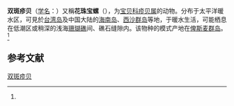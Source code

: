 {{Speciesbox
| name = 双斑疹贝
| status = 
| status_system = 
| image = Cypraeabistrinotata.jpg
| genus = Pustularia
| species = bistrinotata
| authority = (Schilder et Schilder, 1937)<ref name='id10642'>{{cite web| url =http://www.bioinfo.cn/db05/BjdwSpecies.php?action=view&id=10642| title =双斑疹贝| work =《中国动物物种编目数据库》| publisher =中国科学院微生物研究所| author =中国科学院动物研究所| accessdate =2009-04-28| deadurl =yes| archiveurl =https://web.archive.org/web/20160305094523/http://www.bioinfo.cn/db05/BjdwSpecies.php?action=view&id=10642| archivedate =2016-03-05}}</ref>
}}

'''双斑疹贝'''（[[学名|学名]]：{{lang|la|''Pustularia bistrinotata''}}）又稱'''花珠宝螺'''（''{{lang|la|Cypraea bistrinotata}}''），为[[宝贝科|宝贝科]][[疹贝属|疹贝属]]的动物。分布于太平洋暖水区，可見於[[台湾岛|台湾岛]]及中国大陆的[[海南岛|海南岛]]、[[西沙群岛|西沙群岛]]等地，于暖水生活，可能栖息在低潮区或稍深的浅海[[珊瑚礁|珊瑚礁]]间、礁石缝隙内。该物种的模式产地在[[俾斯麦群岛|俾斯麦群岛]]。<ref name='id10642'/>

== 参考文献 ==
{{reflist}}

{{Commons category|Pustularia bistrinotata}}
{{Taxonbar|from=Q511217}}

[[Category:疹贝属|双斑疹贝]]


{{软体动物小作品}}